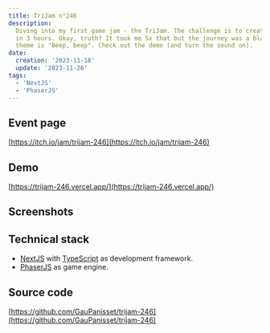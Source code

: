 ```yaml
---
title: TriJam n°246
description:
  Diving into my first game jam - the TriJam. The challenge is to create a game
  in 3 hours. Okay, truth? It took me 5x that but the journey was a blast. The
  theme is "Beep, beep". Check out the demo (and turn the sound on).
date:
  creation: '2023-11-18'
  update: '2023-11-26'
tags:
  - 'NextJS'
  - 'PhaserJS'
---
```



## Event page

[https://itch.io/jam/trijam-246](https://itch.io/jam/trijam-246)

## Demo

[https://trijam-246.vercel.app/](https://trijam-246.vercel.app/)

## Screenshots

<MdxImage
  alt="game layout displaying colorful cars and trucks stuck at a crossroad"
  caption="The last level of a puzzle game in which you have to fix the traffic jam."
  src="tri-jam-246/tri-jam-246.png"
/>

## Technical stack

- [NextJS](https://nextjs.org/) with
  [TypeScript](https://www.typescriptlang.org/docs/) as development framework.
- [PhaserJS](https://phaser.io/) as game engine.

## Source code

[https://github.com/GauPanisset/trijam-246](https://github.com/GauPanisset/trijam-246)
